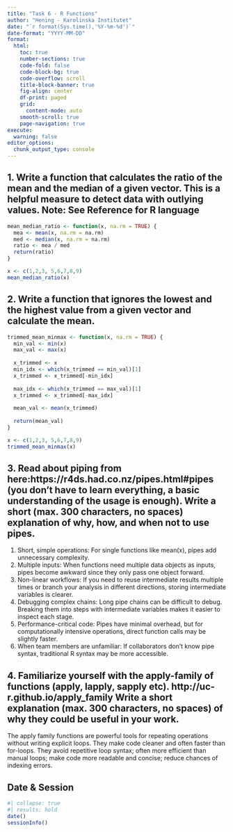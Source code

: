 ```yaml
---
title: "Task 6 - R Functions"
author: "Hening - Karolinska Institutet"
date: "`r format(Sys.time(),'%Y-%m-%d')`"
date-format: "YYYY-MM-DD"
format:
  html:
    toc: true
    number-sections: true
    code-fold: false
    code-block-bg: true
    code-overflow: scroll
    title-block-banner: true
    fig-align: center
    df-print: paged
    grid: 
      content-mode: auto
    smooth-scroll: true
    page-navigation: true
execute:
  warning: false
editor_options: 
  chunk_output_type: console
---
```


## 1. Write a function that calculates the ratio of the mean and the median of a given vector. This is a helpful measure to detect data with outlying values. Note: See Reference for R language
```r
mean_median_ratio <- function(x, na.rm = TRUE) {
  mea <- mean(x, na.rm = na.rm)
  med <- median(x, na.rm = na.rm)
  ratio <- mea / med
  return(ratio)
}

x <- c(1,2,3, 5,6,7,8,9)
mean_median_ratio(x)
```

## 2. Write a function that ignores the lowest and the highest value from a given vector and calculate the mean.
```r
trimmed_mean_minmax <- function(x, na.rm = TRUE) {
  min_val <- min(x)
  max_val <- max(x)
  
  x_trimmed <- x
  min_idx <- which(x_trimmed == min_val)[1]
  x_trimmed <- x_trimmed[-min_idx]
  
  max_idx <- which(x_trimmed == max_val)[1]
  x_trimmed <- x_trimmed[-max_idx]
  
  mean_val <- mean(x_trimmed)
  
  return(mean_val)
}

x <- c(1,2,3, 5,6,7,8,9)
trimmed_mean_minmax(x)
```

## 3. Read about piping from here:https://r4ds.had.co.nz/pipes.html#pipes (you don’t have to learn everything, a basic understanding of the usage is enough). Write a short (max. 300 characters, no spaces) explanation of why, how, and when not to use pipes.

1. Short, simple operations: For single functions like mean(x), pipes add unnecessary complexity.
2. Multiple inputs: When functions need multiple data objects as inputs, pipes become awkward since they only pass one object forward.
3. Non-linear workflows: If you need to reuse intermediate results multiple times or branch your analysis in different directions, storing intermediate variables is clearer.
4. Debugging complex chains: Long pipe chains can be difficult to debug. Breaking them into steps with intermediate variables makes it easier to inspect each stage.
5. Performance-critical code: Pipes have minimal overhead, but for computationally intensive operations, direct function calls may be slightly faster.
6. When team members are unfamiliar: If collaborators don't know pipe syntax, traditional R syntax may be more accessible.

## 4. Familiarize yourself with the apply-family of functions (apply, lapply, sapply etc). http://uc-r.github.io/apply_family Write a short explanation (max. 300 characters, no spaces) of why they could be useful in your work.

The apply family functions are powerful tools for repeating operations without writing explicit loops. They make code cleaner and often faster than for-loops. They avoid repetitive loop syntax; often more efficient than manual loops; make code more readable and concise; reduce chances of indexing errors.

## Date & Session
```r
#| collapse: true
#| results: hold
date()
sessionInfo()
```
